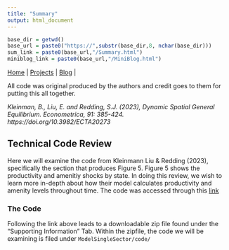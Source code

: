 ```yaml
---
title: "Summary"
output: html_document
---
```


```r
base_dir = getwd()
base_url = paste0("https://",substr(base_dir,8, nchar(base_dir)))
sum_link = paste0(base_url,"/Summary.html")
miniblog_link = paste0(base_url,"/MiniBlog.html")
```

[Home](https://chasewiedemann.github.io/index.html) |
[Projects](https://chasewiedemann.github.io/Site/Projects/projects.html) |
[Blog](https://chasewiedemann.github.io/Site/blog.html) |

All code was original produced by the authors and credit goes to them for putting this all together.

*Kleinman, B., Liu, E. and Redding, S.J. (2023), Dynamic Spatial General Equilibrium. Econometrica, 91: 385-424. https://doi.org/10.3982/ECTA20273*

## Technical Code Review

Here we will examine the code from Kleinmann Liu \& Redding (2023), specifically the section that produces Figure 5. Figure 5 shows the productivity and amenitiy shocks by state. In doing this review, we wish to learn more in-depth about how their model calculates productivity and amenity levels throughout time. The code was accessed through this [link](https://onlinelibrary.wiley.com/doi/full/10.3982/ECTA20273)

### The Code

Following the link above leads to a downloadable zip file found under the "Supporting Information" Tab. Within the zipfile, the code we will be examining is filed under `ModelSingleSector/code/`

